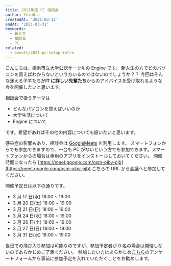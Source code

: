 ```yaml
---
title: 2021年度 PC 相談会
author: YutaUra
createdAt: '2021-03-12'
endAt: '2021-03-31'
keywords:
  - 新入生
  - 相談会
  - PC
related:
  - events/2021-pc-setup-intro
---
```


こんにちは。横浜市立大学公認サークルの Engine です。
新入生の方でどのパソコンを買えばわからないという方いるのではないのでしょうか？？
今回はそんな迷える子羊たちが**IT に詳しい先輩たち**からのアドバイスを受け取れるような会を開催したいと思います。

相談会で扱うテーマは

- どんなパソコンを買えばいいのか
- 大学生活について
- Engine について

です。希望があればその他の内容についても扱いたいと思います。

感染症の影響もあり、相談会は [GoogleMeets](https://meet.google.com/) を利用します。
スマートフォンからでも参加できますので、一台も PC がないという方でも参加できます。スマートフォンからの場合は専用のアプリをインストールしておいてください。
開催時間になったら [https://meet.google.com/osm-oibv-pjb](https://meet.google.com/osm-oibv-pjb) こちらの URL から会議へと参加してください。

開催予定日は以下の通りです。

- 3 月 17 日(水) 18:00 ~ 19:00
- 3 月 20 日(土) 18:00 ~ 19:00
- 3 月 21 日(日) 18:00 ~ 19:00
- 3 月 24 日(水) 18:00 ~ 19:00
- 3 月 26 日(土) 18:00 ~ 19:00
- 3 月 27 日(日) 18:00 ~ 19:00
- 3 月 31 日(水) 18:00 ~ 19:00

当日での飛び入り参加は可能なのですが、参加予定者が 0 名の場合は開催しないのであらかじめご了承ください。
参加したい方はあらかじめ[こちら](https://docs.google.com/forms/d/e/1FAIpQLSdDZEh2W_NnmRsSUQ2pYB55fVJs_9-BhGj3_YIk8ED50yPhZQ/viewform)のアンケートフォームから事前に参加予定を入れていただくことをお勧めします。

